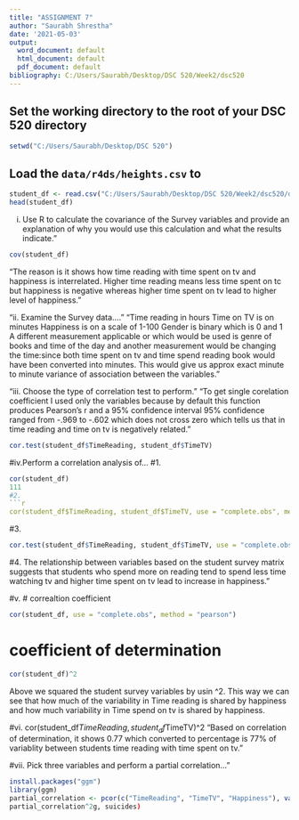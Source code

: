 ---
title: "ASSIGNMENT 7"
author: "Saurabh Shrestha"
date: '2021-05-03'
output:
  word_document: default
  html_document: default
  pdf_document: default
bibliography: C:/Users/Saurabh/Desktop/DSC 520/Week2/dsc520
---


## Set the working directory to the root of your DSC 520 directory
```{r}
setwd("C:/Users/Saurabh/Desktop/DSC 520")
```

## Load the `data/r4ds/heights.csv` to
```{r}
student_df <- read.csv("C:/Users/Saurabh/Desktop/DSC 520/Week2/dsc520/data/student-survey.csv")
head(student_df)
```

i. Use R to calculate the covariance of the Survey variables and provide an explanation
of why you would use this calculation and what the results indicate."
```{r}
cov(student_df)
```
"The reason is it shows how time reading with time spent on tv and happiness is
interrelated. Higher time reading means less time spent on tc but happiness
is negative whereas higher time spent on tv lead to higher level of happiness."

"ii. Examine the Survey data...."
"Time reading in hours
Time on TV is on minutes
Happiness is on a scale of 1-100
Gender is binary which is 0 and 1
A different measurement applicable or which would be used is genre of 
books and time of the day and another measurement would be changing the time:since
both time spent on tv and time spend reading book would have been converted into 
minutes. This would give us approx exact minute to minute variance of association
between the variables."

"iii. Choose the type of correlation test to perform."
"To get single corelation coefficient I used only the variables because by 
default this function produces Pearson's r and a 95% confidence interval
95% confidence ranged from -.969 to -.602 which does not 
cross zero which tells us that in time reading and time on tv is negatively 
related."
```{r}
cor.test(student_df$TimeReading, student_df$TimeTV)
```

#iv.Perform a correlation analysis of...
#1.
```{r}
cor(student_df)
111
#2.
```{r}
cor(student_df$TimeReading, student_df$TimeTV, use = "complete.obs", method = "pearson")
```
#3.
```{r}
cor.test(student_df$TimeReading, student_df$TimeTV, use = "complete.obs", method = "pearson", conf.level = 0.95)
```
#4.
The relationship between variables based on the student survey matrix suggests that
students who spend more on reading tend to spend less time watching tv 
and higher time spent on tv lead to increase in happiness."

#v.
# correaltion coefficient
```{r}
cor(student_df, use = "complete.obs", method = "pearson")
```
# coefficient of determination
```{r}
cor(student_df)^2
```

Above we squared the student survey variables by usin ^2. This way we can see
that how much of the variability in Time reading is shared by happiness
and how much variability in Time spend on tv is shared by happiness.


#vi.
cor(student_df$TimeReading, student_df$TimeTV)^2
"Based on correlation of determination, it shows 0.77 which converted
to percentage is 77% of variablity
between students time reading with time spent on tv."



#vii. Pick three variables and perform a partial correlation..."
```{r}
install.packages("ggm")
library(ggm)
partial_correlation <- pcor(c("TimeReading", "TimeTV", "Happiness"), var(student_df))
partial_correlation^2g, suicides)
```
